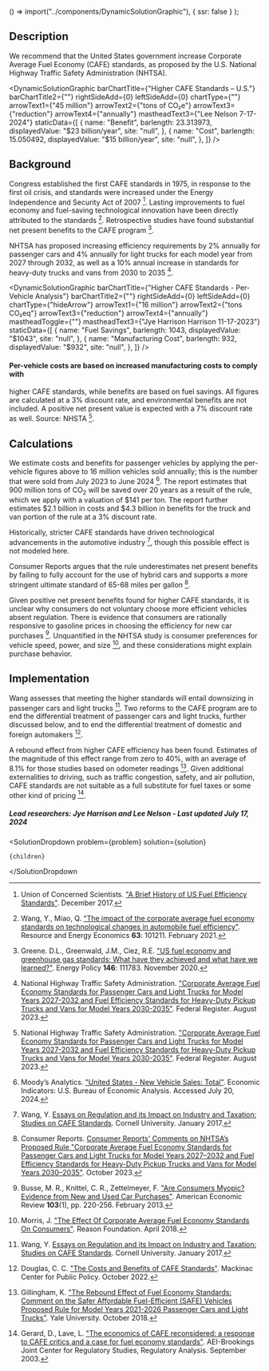 
  () => import("../components/DynamicSolutionGraphic"),
  { ssr: false }
);


## Description

We recommend that the United States government increase Corporate Average Fuel Economy (CAFE) standards, as proposed by the U.S. National Highway Traffic Safety Administration (NHTSA).

<DynamicSolutionGraphic
  barChartTitle={"Higher CAFE Standards – U.S."}
  barChartTitle2={""}
  rightSideAdd={0}
  leftSideAdd={0}
  chartType={""}
  arrowText1={"45 million"}
  arrowText2={"tons of CO₂e"}
  arrowText3={"reduction"}
  arrowText4={"annually"}
  mastheadText3={"Lee Nelson 7-17-2024"}
  staticData={[
    {
      name: "Benefit",
      barlength: 23.313973,
      displayedValue: "$23 billion/year",
      site: "null",
    },
    {
      name: "Cost",
      barlength: 15.050492,
      displayedValue: "$15 billion/year",
      site: "null",
    },
  ]}
/>

## Background

Congress established the first CAFE standards in 1975, in response to the first oil crisis, and standards were increased under the Energy Independence and Security Act of 2007 [^"10"]. Lasting improvements to fuel economy and fuel-saving technological innovation have been directly attributed to the standards [^"15"]. Retrospective studies have found substantial net present benefits to the CAFE program [^"16"].

NHTSA has proposed increasing efficiency requirements by 2% annually for passenger cars and 4% annually for light trucks for each model year from 2027 through 2032, as well as a 10% annual increase in standards for heavy-duty trucks and vans from 2030 to 2035 [^"1"].

<DynamicSolutionGraphic
  barChartTitle={"Higher CAFE Standards - Per-Vehicle Analysis"}
  barChartTitle2={""}
  rightSideAdd={0}
  leftSideAdd={0}
  chartType={"hideArrow"}
  arrowText1={"16 million"}
  arrowText2={"tons CO₂eq"}
  arrowText3={"reduction"}
  arrowText4={"annually"}
  mastheadToggle={""}
  mastheadText3={"Jye Harrison Harrison 11-17-2023"}
  staticData={[
    {
      name: "Fuel Savings",
      barlength: 1043,
      displayedValue: "$1043",
      site: "null",
    },
    {
      name: "Manufacturing Cost",
      barlength: 932,
      displayedValue: "$932",
      site: "null",
    },
  ]}
/>
#### Per-vehicle costs are based on increased manufacturing costs to comply with
higher CAFE standards, while benefits are based on fuel savings. All figures are
calculated at a 3% discount rate, and environmental benefits are not included. A
positive net present value is expected with a 7% discount rate as well. Source: NHSTA
[^"1"].

## Calculations

We estimate costs and benefits for passenger vehicles by applying the per-vehicle figures above to 16 million vehicles sold annually; this is the number that were sold from July 2023 to June 2024 [^"6"]. The report estimates that 900 million tons of CO<sub>2</sub> will be saved over 20 years as a result of the rule, which we apply with a valuation of $141 per ton. The report further estimates $2.1 billion in costs and $4.3 billion in benefits for the truck and van portion of the rule at a 3% discount rate.

Historically, stricter CAFE standards have driven technological advancements in the automotive industry [^"4"], though this possible effect is not modeled here.

Consumer Reports argues that the rule underestimates net present benefits by failing to fully account for the use of hybrid cars and supports a more stringent ultimate standard of 65-68 miles per gallon [^"9"].

Given positive net present benefits found for higher CAFE standards, it is unclear why consumers do not voluntary choose more efficient vehicles absent regulation. There is evidence that consumers are rationally responsive to gasoline prices in choosing the efficiency for new car purchases [^"12"]. Unquantified in the NHTSA study is consumer preferences for vehicle speed, power, and size [^"11"], and these considerations might explain purchase behavior.

## Implementation

Wang assesses that meeting the higher standards will entail downsizing in passenger cars and light trucks [^"4"]. Two reforms to the CAFE program are to end the differential treatment of passenger cars and light trucks, further discussed below, and to end the differential treatment of domestic and foreign automakers [^"13"].

A rebound effect from higher CAFE efficiency has been found. Estimates of the magnitude of this effect range from zero to 40%, with an average of 8.1% for those studies based on odometer readings [^"17"]. Given additional externalities to driving, such as traffic congestion, safety, and air pollution, CAFE standards are not suitable as a full substitute for fuel taxes or some other kind of pricing [^"14"].

##### Lead researchers: Jye Harrison and Lee Nelson - Last updated July 17, 2024

[^"1"]: National Highway Traffic Safety Administration. ["Corporate Average Fuel Economy Standards for Passenger Cars and Light Trucks for Model Years 2027-2032 and Fuel Efficiency Standards for Heavy-Duty Pickup Trucks and Vans for Model Years 2030-2035"](https://www.federalregister.gov/documents/2023/08/17/2023-16515/corporate-average-fuel-economy-standards-for-passenger-cars-and-light-trucks-for-model-years). Federal Register. August 2023.
[^"2"]: [US proposes raising vehicle fuel economy standards to 58 miles per gallon by 2032 | Reuters](https://www.reuters.com/business/autos-transportation/us-proposes-hike-vehicle-fuel-economy-standards-58-mpg-by-2032-2023-07-28/).
[^"3"]: [https://www.semanticscholar.org/paper/The-Economics-of-Fuel-Economy-Standards-Portney-Parry/434a6718b5de577c9ed910331509e97ffd71c54b](https://www.semanticscholar.org/paper/The-Economics-of-Fuel-Economy-Standards-Portney-Parry/434a6718b5de577c9ed910331509e97ffd71c54b).
[^"4"]: Wang, Y. [Essays on Regulation and its Impact on Industry and Taxation: Studies on CAFE Standards](https://www.semanticscholar.org/paper/ESSAYS-ON-REGULATION-AND-ITS-IMPACT-ON-INDUSTRY-AND-Wang/f5aeab56377c9878a645cc746b6d8ab5b1dcd5e8). Cornell University. January 2017.
[^"5"]: [https://www.nhtsa.gov/sites/nhtsa.gov/files/2023-07/CAFE-2027-2032-HDPUV-2030-2035-NPRM-web-version.pdf](https://www.nhtsa.gov/sites/nhtsa.gov/files/2023-07/CAFE-2027-2032-HDPUV-2030-2035-NPRM-web-version.pdf).
[^"6"]: Moody’s Analytics. ["United States - New Vehicle Sales: Total"](https://www.economy.com/united-states/new-vehicle-sales-total/seasonally-adjusted). Economic Indicators: U.S. Bureau of Economic Analysis. Accessed July 20, 2024.
[^"7"]: Focareta, D, and Schmitt, K. [“How many miles does the average person drive a year? 2024”](https://www.consumeraffairs.com/automotive/how-many-miles-does-the-average-person-drive-a-year.html) Consumer Affairs, April 2024
[^"8"]: U.S. EPA [“EPA Automotive Trends Report 2023”](https://www.epa.gov/system/files/documents/2023-12/420s23002.pdf) U.S. EPA, December 2023
[^"9"]:
    Consumer Reports. [Consumer Reports' Comments on NHTSA’s Proposed Rule "Corporate Average Fuel
    Economy Standards for Passenger Cars and Light Trucks for Model Years 2027–2032
    and Fuel Efficiency Standards for Heavy-Duty Pickup Trucks and Vans for Model Years
    2030–2035"](https://advocacy.consumerreports.org/wp-content/uploads/2023/10/CR-comments-on-NHTSA-CAFE-2027-2032.pdf). October 2023.

[^"10"]: Union of Concerned Scientists. ["A Brief History of US Fuel Efficiency Standards"](https://www.ucsusa.org/resources/brief-history-us-fuel-efficiency). December 2017.
[^"11"]: Morris, J. ["The Effect Of Corporate Average Fuel Economy Standards On Consumers"](https://reason.org/policy-brief/the-effect-of-corporate-average-fuel-economy-standards-on-consumers/). Reason Foundation. April 2018.
[^"12"]: Busse, M. R., Knittel, C. R., Zettelmeyer, F. ["Are Consumers Myopic? Evidence from New and Used Car Purchases"](https://www.aeaweb.org/articles?id=10.1257/aer.103.1.220). American Economic Review **103**(1), pp. 220-256. February 2013.
[^"13"]: Douglas, C. C. ["The Costs and Benefits of CAFE Standards"](https://www.mackinac.org/S2022-06). Mackinac Center for Public Policy. October 2022.
[^"14"]: Gerard, D., Lave, L. ["The economics of CAFE reconsidered: a response to CAFE critics and a case for fuel economy standards"](https://www.researchgate.net/publication/46454372_The_Economics_of_CAFE_Reconsidered_A_Response_to_CAFE_Critics_and_A_Case_for_Fuel_Economy_Standards). AEI-Brookings Joint Center for Regulatory Studies, Regulatory Analysis. September 2003.
[^"15"]: Wang, Y., Miao, Q. ["The impact of the corporate average fuel economy standards on technological changes in automobile fuel efficiency"](https://www.sciencedirect.com/science/article/abs/pii/S0928765520304206). Resource and Energy Economics **63**: 101211. February 2021.
[^"16"]: Greene. D.L., Greenwald, J.M., Ciez, R.E. ["US fuel economy and greenhouse gas standards: What have they achieved and what have we learned?"](https://www.sciencedirect.com/science/article/abs/pii/S0301421520305048?dgcid=coauthor). Energy Policy **146**: 111783. November 2020.
[^"17"]: Gillingham, K. ["The Rebound Effect of Fuel Economy Standards: Comment on the Safer Affordable Fuel-Efficient (SAFE) Vehicles Proposed Rule for Model Years 2021-2026 Passenger Cars and Light Trucks"](https://ww2.arb.ca.gov/resources/documents/rebound-effect-fuel-economy-standards-comment-safer-affordable-fuel-efficient). Yale University. October 2018.

  <SolutionDropdown 
    problem={problem} 
    solution={solution}
  >
    {children}
  </SolutionDropdown

>

